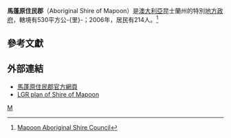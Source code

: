 '''馬蓬原住民郡'''（Aboriginal Shire of Mapoon）是[[澳大利亞|澳大利亞]]昆士蘭州的特別[[昆士蘭州地方政府區域|地方政府]]，轄境有530平方公-{里}-；2006年，居民有214人。<ref>[http://www.dip.qld.gov.au/resources/map/reform/mapoon-rationale.pdf Mapoon Aboriginal Shire Council]{{dead link|date=2018年5月 |bot=InternetArchiveBot |fix-attempted=yes }}</ref>

==參考文獻==
{{reflist}}

==外部連結==
*[http://www.mapoon.com/index.html 馬蓬原住民郡官方網頁]
*[http://catalogue.nla.gov.au/Record/4317691 LGR plan of Shire of Mapoon]

{{Local Government Areas of Queensland}}

[[Category:昆士蘭州各地政府|M]]
